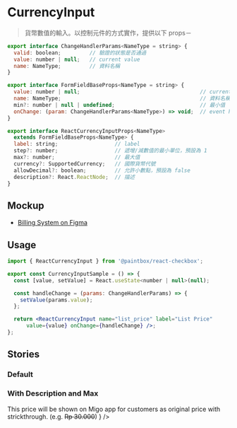 

<Meta title="React/Form/CurrencyInput" />

# CurrencyInput

> 貨幣數值的輸入。以控制元件的方式實作，提供以下 props－

```javascript
export interface ChangeHandlerParams<NameType = string> {
  valid: boolean;         // 驗證的狀態是否通過
  value: number | null;   // current value
  name: NameType;         // 資料名稱
}

export interface FormFieldBaseProps<NameType = string> {
  value: number | null;                                      // current value
  name: NameType;                                            // 資料名稱
  min?: number | null | undefined;                           // 最小值
  onChange: (param: ChangeHandlerParams<NameType>) => void;  // event handler
}

export interface ReactCurrencyInputProps<NameType>
  extends FormFieldBaseProps<NameType> {
  label: string;                  // label
  step?: number;                  // 遞增/減數值的最小單位，預設為 1
  max?: number;                   // 最大值
  currency?: SupportedCurrency;   // 國際貨幣代號
  allowDecimal?: boolean;         // 允許小數點，預設為 false
  description?: React.ReactNode;  // 描述
}
```

## Mockup

- [Billing System on Figma](https://www.figma.com/file/rvTsTJLCarPAEYvdXQuRDY/Billing-System---1.0.0?node-id=4821%3A63603)

## Usage 

```jsx
import { ReactCurrencyInput } from '@paintbox/react-checkbox';

export const CurrencyInputSample = () => {
  const [value, setValue] = React.useState<number | null>(null);

  const handleChange = (params: ChangeHandlerParams) => {
    setValue(params.value);
  };

  return <ReactCurrencyInput name="list_price" label="List Price"
      value={value} onChange={handleChange} />;
};
```

## Stories

### Default

<Canvas>
  <Story name="Default">
    <CurrencyInputSample />
  </Story>
</Canvas>

### With Description and Max

<Canvas>
  <Story name="With Description and Max">
    <CurrencyInputSample max={1000} description={<div>
        This price will be shown on Migo app for customers as original price with
        strickthrough. (e.g. <del>Rp 30.000</del>)
      </div>} />
  </Story>
</Canvas>
